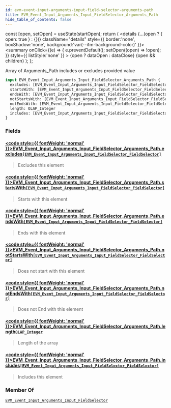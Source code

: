 ```yaml
---
id: evm-event-input-arguments-input-field-selector-arguments-path
title: EVM_Event_Input_Arguments_Input_FieldSelector_Arguments_Path
hide_table_of_contents: false
---
```







  const [open, setOpen] = useState(startOpen);
  return (
    <details {...(open ? { open: true } : {})} className="details" style={{ border:'none', boxShadow:'none', background:'var(--ifm-background-color)' }}>
      <summary
        onClick={(e) => {
          e.preventDefault();
          setOpen((open) => !open);
        }}
        style={{ listStyle:'none' }}
      >
      {open ? dataOpen : dataClose}
      </summary>
      {open && children}
    </details>
  );
};










Array of Arguments_Path includes or excludes provided value


```graphql
input EVM_Event_Input_Arguments_Input_FieldSelector_Arguments_Path {
  excludes: [EVM_Event_Input_Arguments_Input_FieldSelector_FieldSelector]
  startsWith: [EVM_Event_Input_Arguments_Input_FieldSelector_FieldSelector]
  endsWith: [EVM_Event_Input_Arguments_Input_FieldSelector_FieldSelector]
  notStartsWith: [EVM_Event_Input_Arguments_Input_FieldSelector_FieldSelector]
  notEndsWith: [EVM_Event_Input_Arguments_Input_FieldSelector_FieldSelector]
  length: OLAP_Integer
  includes: [EVM_Event_Input_Arguments_Input_FieldSelector_FieldSelector]
}
```




### Fields

#### [<code style={{ fontWeight: 'normal' }}>EVM_Event_Input_Arguments_Input_FieldSelector_Arguments_Path.<b>excludes</b></code>](#)<Bullet />[`[EVM_Event_Input_Arguments_Input_FieldSelector_FieldSelector]`](/docs/graphql-reference/inputs/evm-event-input-arguments-input-field-selector-field-selector) <Badge class="badge badge--secondary" text="list"/> <Badge class="badge badge--secondary" text="input"/> 
> 
> 
> Excludes this element
> 

#### [<code style={{ fontWeight: 'normal' }}>EVM_Event_Input_Arguments_Input_FieldSelector_Arguments_Path.<b>startsWith</b></code>](#)<Bullet />[`[EVM_Event_Input_Arguments_Input_FieldSelector_FieldSelector]`](/docs/graphql-reference/inputs/evm-event-input-arguments-input-field-selector-field-selector) <Badge class="badge badge--secondary" text="list"/> <Badge class="badge badge--secondary" text="input"/> 
> 
> 
> Starts with this element
> 

#### [<code style={{ fontWeight: 'normal' }}>EVM_Event_Input_Arguments_Input_FieldSelector_Arguments_Path.<b>endsWith</b></code>](#)<Bullet />[`[EVM_Event_Input_Arguments_Input_FieldSelector_FieldSelector]`](/docs/graphql-reference/inputs/evm-event-input-arguments-input-field-selector-field-selector) <Badge class="badge badge--secondary" text="list"/> <Badge class="badge badge--secondary" text="input"/> 
> 
> 
> Ends with this element
> 

#### [<code style={{ fontWeight: 'normal' }}>EVM_Event_Input_Arguments_Input_FieldSelector_Arguments_Path.<b>notStartsWith</b></code>](#)<Bullet />[`[EVM_Event_Input_Arguments_Input_FieldSelector_FieldSelector]`](/docs/graphql-reference/inputs/evm-event-input-arguments-input-field-selector-field-selector) <Badge class="badge badge--secondary" text="list"/> <Badge class="badge badge--secondary" text="input"/> 
> 
> 
> Does not start with this element
> 

#### [<code style={{ fontWeight: 'normal' }}>EVM_Event_Input_Arguments_Input_FieldSelector_Arguments_Path.<b>notEndsWith</b></code>](#)<Bullet />[`[EVM_Event_Input_Arguments_Input_FieldSelector_FieldSelector]`](/docs/graphql-reference/inputs/evm-event-input-arguments-input-field-selector-field-selector) <Badge class="badge badge--secondary" text="list"/> <Badge class="badge badge--secondary" text="input"/> 
> 
> 
> Does not End with this element
> 

#### [<code style={{ fontWeight: 'normal' }}>EVM_Event_Input_Arguments_Input_FieldSelector_Arguments_Path.<b>length</b></code>](#)<Bullet />[`OLAP_Integer`](/docs/graphql-reference/inputs/olap-integer) <Badge class="badge badge--secondary" text="input"/> 
> 
> 
> Length of the array
> 

#### [<code style={{ fontWeight: 'normal' }}>EVM_Event_Input_Arguments_Input_FieldSelector_Arguments_Path.<b>includes</b></code>](#)<Bullet />[`[EVM_Event_Input_Arguments_Input_FieldSelector_FieldSelector]`](/docs/graphql-reference/inputs/evm-event-input-arguments-input-field-selector-field-selector) <Badge class="badge badge--secondary" text="list"/> <Badge class="badge badge--secondary" text="input"/> 
> 
> 
> Includes this element
> 



### Member Of

[`EVM_Event_Input_Arguments_Input_FieldSelector`](/docs/graphql-reference/inputs/evm-event-input-arguments-input-field-selector)  <Badge class="badge badge--secondary" text="input"/>


